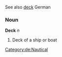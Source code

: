 See also [[deck]]
German
===Noun===
'''Deck''' ''n''

#Deck of a ship or boat

[[Category:de:Nautical]]